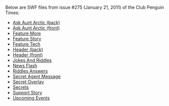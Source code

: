 Below are SWF files from issue #275 (January 21, 2011) of the Club Penguin Times:

*[[Media:News275AskAuntArcticBack.swf|Ask Aunt Arctic (back)]]
*[[Media:News275AskAuntArcticFront.swf|Ask Aunt Arctic (front)]]
*[[Media:News275FeatureMore.swf|Feature More]]
*[[Media:News275FeatureStory.swf|Feature Story]]
*[[Media:News275FeatureTech.swf|Feature Tech]]
*[[Media:News275HeaderBack.swf|Header (back)]]
*[[Media:News275HeaderFront.swf|Header (front)]]
*[[Media:News275JokesAndRiddles.swf|Jokes And Riddles]]
*[[Media:News275NewsFlash.swf|News Flash]]
*[[Media:News275RiddlesAnswers.swf|Riddles Answers]]
*[[Media:News275SecretAgentMessage.swf|Secret Agent Message]]
*[[Media:News275SecretOverlay.swf|Secret Overlay]]
*[[Media:News275Secrets.swf|Secrets]]
*[[Media:News275SupportStory.swf|Support Story]]
*[[Media:News275UpcomingEvents.swf|Upcoming Events]]
